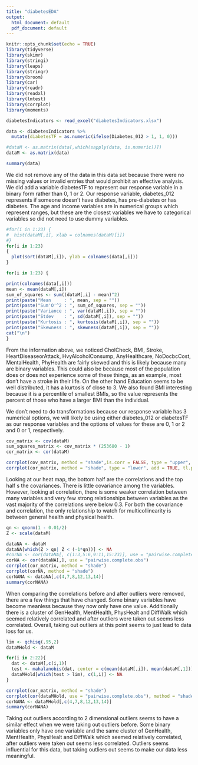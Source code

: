 ```yaml
---
title: "diabetesEDA"
output:
  html_document: default
  pdf_document: default
---
```


```r
knitr::opts_chunk$set(echo = TRUE)
library(tidyverse)
library(skimr)
library(stringi)
library(leaps)
library(stringr)
library(broom)
library(car)
library(readr)
library(readxl)
library(lmtest)
library(corrplot)
library(moments)
```

```r
diabetesIndicators <- read_excel("diabetesIndicators.xlsx")
```

```r
data <- diabetesIndicators %>%
  mutate(diabetesTF = as.numeric(ifelse(Diabetes_012 > 1, 1, 0)))

#dataM <- as.matrix(data[,which(sapply(data, is.numeric))])
dataM <- as.matrix(data)
```

```r
summary(data)
```

We did not remove any of the data in this data set because there were no missing values or invalid entries that would prohibit an effective analysis. We did add a variable diabetesTF to represent our response variable in a binary form rather than 0, 1 or 2. Our response variable, diabetes_012 represents if someone doesn't have diabetes, has pre-diabetes or has diabetes. The age and income variables are in numerical groups which represent ranges, but these are the closest variables we have to categorical variables so did not need to use dummy variables.

```r
#for(i in 1:23) {
#  hist(dataM[,i], xlab = colnames(dataM)[i])
#}
for(i in 1:23)
{
  plot(sort(dataM[,i]), ylab = colnames(data[,i]))
}
```

```r
for(i in 1:23) {

print(colnames(data[,i]))  
mean <- mean(dataM[,i])
sum_of_squares <- sum((dataM[,i] - mean)^2)
print(paste("Mean     : ", mean, sep = ""))
print(paste("Sum'O'^2 : ", sum_of_squares, sep = ""))
print(paste("Variance : ", var(dataM[,i]), sep = ""))
print(paste("Stdev    : ", sd(dataM[,i]), sep = ""))
print(paste("Kurtosis : ", kurtosis(dataM[,i]), sep = ""))
print(paste("Skewness : ", skewness(dataM[,i]), sep = ""))
cat("\n")
}
```


From the information above, we noticed CholCheck, BMI, Stroke, HeartDiseaseorAttack, HvyAlcoholConsump, AnyHealthcare, NoDocbcCost, MentalHealth, PhyHealth are fairly skewed and this is likely because many are binary variables. This could also be because most of the population does or does not experience some of these things, as an example, most don't have a stroke in their life. On the other hand Education seems to be well distributed, it has a kurtosis of close to 3.
We also found BMI interesting because it is a percentile of smallest BMIs, so the value represents the percent of those who have a larger BMI than the individual.  

We don't need to do transformations because our response variable has 3 numerical options, we will likely be using either diabetes_012 or diabetesTF as our response variables and the options of values for these are 0, 1 or 2 and 0 or 1, respectively.

```r
cov_matrix <- cov(dataM)
sum_squares_matrix <- cov_matrix * (253680 - 1)
cor_matrix <- cor(dataM)
```

```r
corrplot(cov_matrix, method = "shade",is.corr = FALSE, type = "upper", tl.pos = "t")
corrplot(cor_matrix, method = "shade", type = "lower", add = TRUE, tl.pos = "l")
```

Looking at our heat map, the bottom half are the correlations and the top half s the covariances. There is little covariance among the variables. However, looking at correlation, there is some weaker correlation between many variables and very few strong relationships between variables as the vast majority of the correlations were below 0.3. For both the covariance and correlation, the only relationship to watch for multicollinearity is between general health and physical health.

```r
qn <- qnorm(1 - 0.01/2)
Z <- scale(dataM) 

dataNA <- dataM
dataNA[which(Z > qn| Z < (-1*qn))] <- NA
#corNA <- cor(dataNA[, c(1:3,5:6,9:11,15:23)], use = "pairwise.complete.obs")
corNA <- cor(dataNA[,], use = "pairwise.complete.obs")
corrplot(cor_matrix, method = "shade")
corrplot(corNA, method = "shade")
corNANA <- dataNA[,c(4,7,8,12,13,14)]
summary(corNANA)
```
When comparing the correlations before and after outliers were removed, there are a few things that have changed. Some binary variables have become meanless because they now only have one value. Additionally there is a cluster of GenHealth, MentHealth, PhysHealt and DiffWalk which seemed relatively correlated and after outliers were taken out seems less correlated. Overall, taking out outliers at this point seems to just lead to data loss for us.

```r
lim <- qchisq(.95,2)
dataMHold <- dataM

for(i in 2:22){
  dat <- dataM[,c(i,1)]
  test <- mahalanobis(dat, center = c(mean(dataM[,i]), mean(dataM[,1])), cov = cov(dat))
  dataMHold[which(test > lim), c(1,i)] <- NA
}

corrplot(cor_matrix, method = "shade")
corrplot(cor(dataMHold, use = "pairwise.complete.obs"), method = "shade")
corNANA <- dataMHold[,c(4,7,8,12,13,14)]
summary(corNANA)
```
Taking out outliers according to 2 dimensional outliers seems to have a similar effect when we were taking out outliers before. Some binary variables only have one variable and the same cluster of GenHealth, MentHealth, PhysHealt and DiffWalk which seemed relatively correlated, after outliers were taken out seems less correlated. Outliers seems influential for this data, but taking outliers out seems to make our data less meaningful.